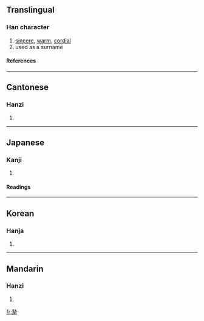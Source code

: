 {{see|挚}}

==Translingual==
===Han character===
{{Han char|rn=64|rad=手|as=11|sn=15|four=4450<sub>2</sub>|canj=土戈手 (GIQ)}}
# [[sincere]], [[warm]], [[cordial]]
# used as a surname
====References====
{{Han ref|kx=0451.180|dkj=12632|dj=0801.280|hdz=31939.100|uh=646F|ud=25711|bh=BCB0|bd=48304}}

----
==Cantonese==
===Hanzi===
{{yue-hanzi|jyut=|y=ji3}}
# {{defn|Cantonese}}

----
==Japanese==
===Kanji===
{{ja-kanji|grade=|rs=手11}}
# {{defn|Japanese}} 
====Readings====
{{ja-readings|on=[[し]] (shi)|kun=[[いたる]] (itaru)}}

----
==Korean==
===Hanja===
{{ko-hanja|hangeul=지|eumhun=|rv=ji|mr=chi|y=ci}}
# {{defn|Korean}}

----
==Mandarin==
===Hanzi===
{{cmn-hanzi|sim=挚|pin=[[zhì]] ([[zhi4]])|wg=chih<sup>4</sup>}}
# {{defn|Mandarin}}

[[fr:摯]]